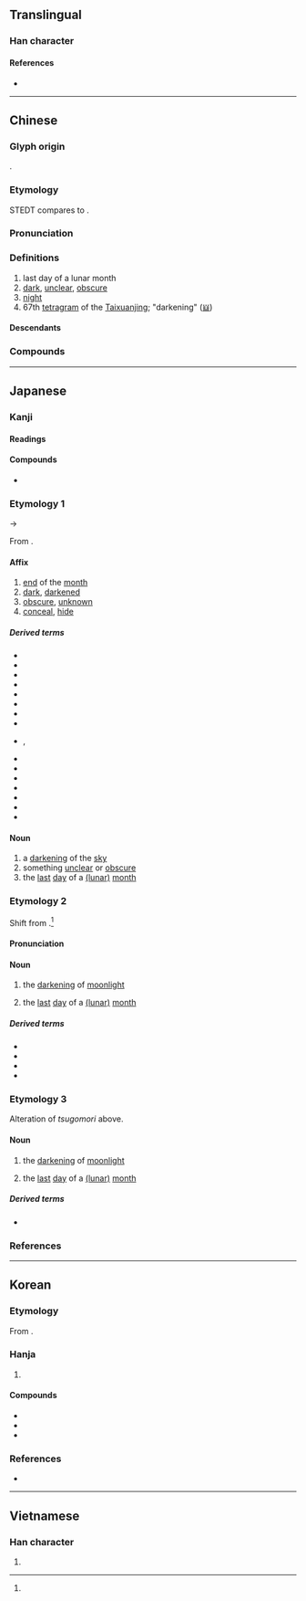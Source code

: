 {{character info}}
==Translingual==

===Han character===
{{Han char|rn=72|rad=日|as=07|sn=11|four=68057|canj=AOWY|ids=⿰日每}}

====References====
* {{Han ref|kx=0496.100|dkj=13960|dj=0862.140|hdz=21513.030|uh=6666|ud=26214|bh=B1E2|bd=45538}}

----

==Chinese==
{{zh-forms}}

===Glyph origin===
{{Han etym}}
{{Han compound|日|每|c1=s|c2=p|t1=sun|ls=psc}}.

===Etymology===
STEDT compares {{och-l|晦}} to {{inh|zh|sit-pro|*muːŋ ~ r/s-muːk||foggy; dark; sullen; menacing; thunder}}.

===Pronunciation===
{{zh-pron
|m=huì
|m-s=
|c=fui3
|c-t=
|g=
|h=pfs=fùi
|j=
|mb=
|md=huói
|mn=hòe
|mn-t=huê3
|w=
|x=
|mc=y
|oc=y
|cat=n,a
}}

===Definitions===
{{zh-hanzi}}

# last day of a lunar month
# [[dark]], [[unclear]], [[obscure]]
# [[night]]
# 67th [[tetragram]] of the [[Taixuanjing]]; "darkening" ([[𝍈]])

====Descendants====
{{CJKV||かい|회|hối}}

===Compounds===
{{zh-der|悖晦|昏晦|晦冥|晦在|晦明|晦昧|晦暗|晦朔|晦氣|晦澀|晦盲|晦瞑|晦紋|晦蒙|晦跡|背晦|隱晦|養晦|嚮晦|月晦|晦暝|晦日|顯晦|肉眼愚晦|遵時養晦|風雨晦冥|風雨如晦|遵養時晦|老背晦|韜晦|韜光養晦|青白晦氣|雺晦|陰晦|霾晦}}

----

==Japanese==

===Kanji===
{{ja-kanji|grade=|rs=日07}}

====Readings====
{{ja-readings
|goon=け<け<くゑ
|kanon=かい<くわい
|kun=つごもり-, くら-い, くら-ます, くら-む
}}

====Compounds====
* {{ja-r|晦日|みそか}}

===Etymology 1===
{{ja-kanjitab|yomi=kanon|かい}}
{{IPAchar|/kʷai/}} → {{IPAchar|/kai/}}

From {{der|ja|ltc|sort=かい|-}} {{ltc-l|晦}}.

====Affix====
{{ja-noun|かい|hhira=くわい}}

# [[end]] of the [[month]]
# [[dark]], [[darkened]]
# [[obscure]], [[unknown]]
# [[conceal]], [[hide#Verb|hide]]

=====Derived terms=====
{{der-top4}}
* {{ja-r|晦%朔|かい%さく}}
* {{ja-r|晦%日|かい%じつ}}
* {{ja-r|晦%渋|かい%じゅう}}
* {{ja-r|晦%晴|かい%せい}}
* {{ja-r|晦%蔵|かい%ぞう}}
* {{ja-r|晦%匿|かい%とく}}
* {{ja-r|晦%冥|かい%めい}}
* {{ja-r|暗%晦|あん%かい}}
* {{ja-r|湮%晦|いん%かい|rom=-}}, {{ja-r|堙%晦|いん%かい}}
* {{ja-r|陰%晦|いん%かい}}
* {{ja-r|顕%晦|けん%かい}}
* {{ja-r|昏%晦|こん%かい}}
* {{ja-r|朔%晦|さっ%かい}}
* {{ja-r|時%晦|じ%かい}}
* {{ja-r|自%晦|じ%かい}}
* {{ja-r|韜%晦|とう%かい}}
{{der-bottom}}

====Noun====
{{ja-noun|かん|hhira=くわん}}

# a [[darkening]] of the [[sky]]
# something [[unclear]] or [[obscure]]
# the [[last]] [[day]] of a [[lunar month|(lunar)]] [[month]]

===Etymology 2===
{{ja-kanjitab|yomi=k|つごもり|alt=晦日}}

Shift from {{m|ja|月隠り|tr=tsukikomori/tsukigomori|lit=[[moon]] [[hide|hiding]]}}.<ref name="DJR"/>

====Pronunciation====
{{ja-pron|y=k|つごもり|acc=0|acc_ref=DJR}}

====Noun====
{{ja-noun|つごもり}}

# {{lb|ja|sort=つこもり|archaic}} the [[darkening]] of [[moonlight]]
# {{lb|ja|by extension}} the [[last]] [[day]] of a [[lunar month|(lunar)]] [[month]]

=====Derived terms=====
{{der-top3}}
* {{ja-r|晦%方|つごもり%がた}}
* {{ja-r|晦%蕎%麦|つごもり%そ%ば}}
* {{ja-r|大%晦|おお%つごもり}}
* {{ja-r|小%晦日|こつ%ごもり}}
{{der-bottom}}

===Etymology 3===
{{ja-kanjitab|yomi=i|つもごり|alt=晦日}}

Alteration of ''tsugomori'' above.

====Noun====
{{ja-noun|つもごり}}

# {{lb|ja|rare|archaic}} the [[darkening]] of [[moonlight]]
# {{lb|ja|sort=つもこり|rare|by extension}} the [[last]] [[day]] of a [[lunar month|(lunar)]] [[month]]

=====Derived terms=====
* {{ja-r|大%晦|おお%つもごり}}

===References===
<references/>

----

==Korean==

===Etymology===
From {{der|ko|ltc|-}} {{ltc-l|晦|id=1}}. {{hanja-hunmong|회〯|hwoy|天文#상02A|alt=⿰[[日]][[毎]]}}

===Hanja===
{{ko-hanja-search}}
{{ko-hanja|그믐|회}}

# {{hanja form of|회|last day of a lunar month}}

====Compounds====
{{der-top3|Compounds}}
* {{ko-l|회삭|晦朔}}
* {{ko-l|회일|晦日}}
* {{ko-l|음회|陰晦}}
{{der-bottom}}

===References===
* {{R:hanjadoc|4636}}

----

==Vietnamese==

===Han character===
{{vi-readings|reading=hổi, hối, hói|rs=日07}}

# {{rfdef|vi|sort=日07}}